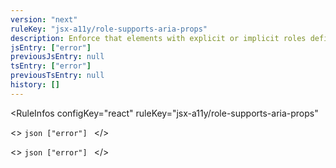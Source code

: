 ```yaml
---
version: "next"
ruleKey: "jsx-a11y/role-supports-aria-props"
description: Enforce that elements with explicit or implicit roles defined contain only `aria-*` properties supported by that `role`
jsEntry: ["error"]
previousJsEntry: null
tsEntry: ["error"]
previousTsEntry: null
history: []
---
```


<RuleInfos 
  configKey="react" 
  ruleKey="jsx-a11y/role-supports-aria-props" 
>
  <>
    ```json
    ["error"]
    ```
  </>

  <>
    ```json
    ["error"]
    ```
  </>
</RuleInfos>
